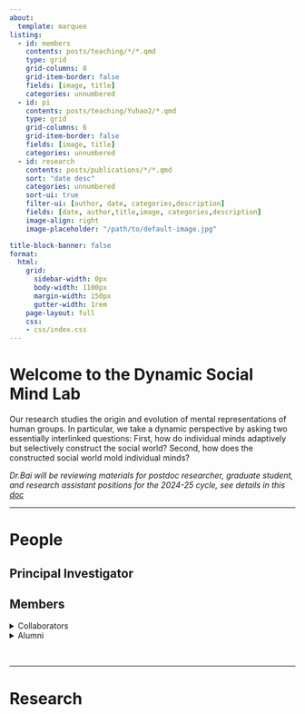 ```yaml
---
about: 
  template: marquee
listing:
  - id: members
    contents: posts/teaching/*/*.qmd
    type: grid
    grid-columns: 8
    grid-item-border: false
    fields: [image, title]
    categories: unnumbered
  - id: pi
    contents: posts/teaching/Yuhao2/*.qmd
    type: grid
    grid-columns: 6
    grid-item-border: false
    fields: [image, title]
    categories: unnumbered
  - id: research
    contents: posts/publications/*/*.qmd  
    sort: "date desc"  
    categories: unnumbered 
    sort-ui: true 
    filter-ui: [author, date, categories,description]  
    fields: [date, author,title,image, categories,description]  
    image-align: right  
    image-placeholder: "/path/to/default-image.jpg" 

title-block-banner: false
format:
  html:
    grid:
      sidebar-width: 0px
      body-width: 1100px
      margin-width: 150px
      gutter-width: 1rem
    page-layout: full
    css: 
    - css/index.css
---
```



# Welcome to the Dynamic Social Mind Lab

Our research studies the origin and evolution of mental representations of human groups. In particular, we take a dynamic perspective by asking two essentially interlinked questions: First, how do individual minds adaptively but selectively construct the social world? Second, how does the constructed social world mold individual minds?


*Dr.Bai will be reviewing materials for postdoc researcher, graduate student, and research assistant positions for the 2024-25 cycle, see details in this [doc](https://docs.google.com/document/d/1JW5j8dAAIbFh9dqOvugFkJ2GBon9CYhEoASSvwzZndk/edit?usp=sharing)*

------------------------------------------------------------------------


<h1 id="People">People</h1>

## Principal Investigator

::: {#pi}
:::

## Members

::: {#members}
:::

::: grid
::: g-col-4
<details class="custom-details">

<summary>Collaborators</summary>

-   [Alexander Todorov](https://tlab.uchicago.edu/)
-   [Susan Fiske](https://www.fiskelab.org/)
-   [Tom Griffiths](https://cocosci.princeton.edu/tom/tom.php)

</details>
:::

::: g-col-6
<details class="custom-details">

<summary>Alumni</summary>

-   [Alumni1 (Currently at Yale)](posts/teaching/Yuhao1/Yuhao1.qmd)
-   [Alumni2 (Currently at MIT)](posts/teaching/Yuhao2/Yuhao2.qmd)
-   [Alumni3 (Currently at MIT)](posts/teaching/Yuhao3/Yuhao3.qmd)

</details>
:::
:::

<br>

------------------------------------------------------------------------

# Research


::: {#research}
:::

